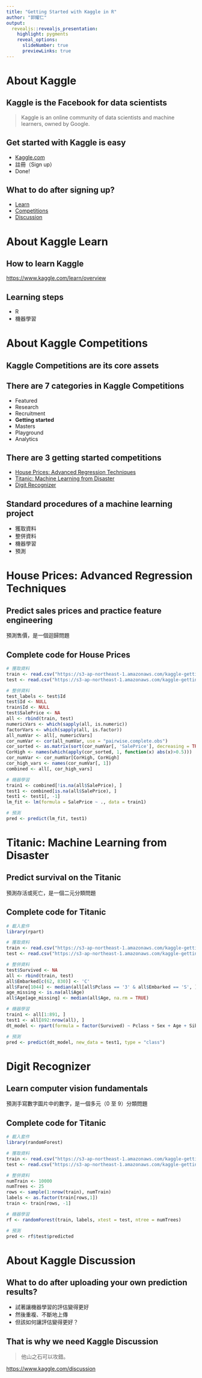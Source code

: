 ```yaml
---
title: "Getting Started with Kaggle in R"
author: "郭耀仁"
output:
  revealjs::revealjs_presentation:
    highlight: pygments
    reveal_options:
      slideNumber: true
      previewLinks: true
---
```



# About Kaggle

## Kaggle is the Facebook for data scientists

> Kaggle is an online community of data scientists and machine learners, owned by Google.

## Get started with Kaggle is easy

- [Kaggle.com](https://www.kaggle.com/)
- 註冊（Sign up）
- Done!

## What to do after signing up?

- [Learn](https://www.kaggle.com/learn)
- [Competitions](https://www.kaggle.com/competitions)
- [Discussion](https://www.kaggle.com/discussion)

# About Kaggle Learn

## How to learn Kaggle

<https://www.kaggle.com/learn/overview>

## Learning steps

- R
- 機器學習

# About Kaggle Competitions

## Kaggle Competitions are its core assets

## There are 7 categories in Kaggle Competitions

- Featured
- Research
- Recruitment
- **Getting started**
- Masters
- Playground
- Analytics

## There are 3 getting started competitions

- [House Prices: Advanced Regression Techniques](https://www.kaggle.com/c/house-prices-advanced-regression-techniques)
- [Titanic: Machine Learning from Disaster](https://www.kaggle.com/c/titanic)
- [Digit Recognizer](https://www.kaggle.com/c/digit-recognizer)

## Standard procedures of a machine learning project

- 獲取資料
- 整併資料
- 機器學習
- 預測

# House Prices: Advanced Regression Techniques

## Predict sales prices and practice feature engineering

預測售價，是一個迴歸問題

## Complete code for House Prices

```r
# 獲取資料
train <- read.csv("https://s3-ap-northeast-1.amazonaws.com/kaggle-getting-started/house-prices/train.csv", stringsAsFactors = F)
test <- read.csv("https://s3-ap-northeast-1.amazonaws.com/kaggle-getting-started/house-prices/test.csv", stringsAsFactors = F)

# 整併資料
test_labels <- test$Id
test$Id <- NULL
train$Id <- NULL
test$SalePrice <- NA
all <- rbind(train, test)
numericVars <- which(sapply(all, is.numeric))
factorVars <- which(sapply(all, is.factor))
all_numVar <- all[, numericVars]
cor_numVar <- cor(all_numVar, use = "pairwise.complete.obs")
cor_sorted <- as.matrix(sort(cor_numVar[, 'SalePrice'], decreasing = TRUE))
CorHigh <- names(which(apply(cor_sorted, 1, function(x) abs(x)>0.5)))
cor_numVar <- cor_numVar[CorHigh, CorHigh]
cor_high_vars <- names(cor_numVar[, 1])
combined <- all[, cor_high_vars]

# 機器學習
train1 <- combined[!is.na(all$SalePrice), ]
test1 <- combined[is.na(all$SalePrice), ]
test1 <- test1[, -1]
lm_fit <- lm(formula = SalePrice ~ ., data = train1)

# 預測
pred <- predict(lm_fit, test1)
```

# Titanic: Machine Learning from Disaster

## Predict survival on the Titanic

預測存活或死亡，是一個二元分類問題

## Complete code for Titanic

```r
# 載入套件
library(rpart)

# 獲取資料
train <- read.csv("https://s3-ap-northeast-1.amazonaws.com/kaggle-getting-started/titanic/train.csv", stringsAsFactors = F)
test <- read.csv("https://s3-ap-northeast-1.amazonaws.com/kaggle-getting-started/titanic/test.csv", stringsAsFactors = F)

# 整併資料
test$Survived <- NA
all <- rbind(train, test)
all$Embarked[c(62, 830)] <- 'C'
all$Fare[1044] <- median(all[all$Pclass == '3' & all$Embarked == 'S', ]$Fare, na.rm = TRUE)
age_missing <- is.na(all$Age)
all$Age[age_missing] <- median(all$Age, na.rm = TRUE)

# 機器學習
train1 <- all[1:891, ]
test1 <- all[892:nrow(all), ]
dt_model <- rpart(formula = factor(Survived) ~ Pclass + Sex + Age + SibSp + Parch + Fare + Embarked, data = train1)

# 預測
pred <- predict(dt_model, new_data = test1, type = "class")
```

# Digit Recognizer

## Learn computer vision fundamentals

預測手寫數字圖片中的數字，是一個多元（0 至 9）分類問題

## Complete code for Titanic

```r
# 載入套件
library(randomForest)

# 獲取資料
train <- read.csv("https://s3-ap-northeast-1.amazonaws.com/kaggle-getting-started/mnist/train.csv", stringsAsFactors = F)
test <- read.csv("https://s3-ap-northeast-1.amazonaws.com/kaggle-getting-started/mnist/test.csv", stringsAsFactors = F)

# 整併資料
numTrain <- 10000
numTrees <- 25
rows <- sample(1:nrow(train), numTrain)
labels <- as.factor(train[rows,1])
train <- train[rows, -1]

# 機器學習
rf <- randomForest(train, labels, xtest = test, ntree = numTrees)

# 預測
pred <- rf$test$predicted
```

# About Kaggle Discussion

## What to do after uploading your own prediction results?

- 試著讓機器學習的評估變得更好
- 然後重複、不斷地上傳
- 但該如何讓評估變得更好？

## That is why we need Kaggle Discussion

> 他山之石可以攻錯。

<https://www.kaggle.com/discussion>